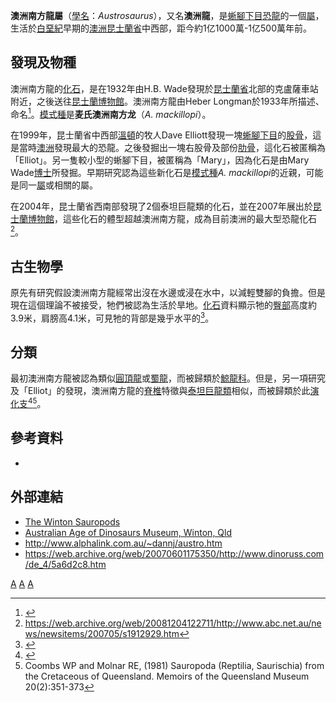 {{Automatic Taxobox
| taxon = Austrosaurus
| fossil_range = {{fossilrange|110|105}}
| image = 
| image_caption = 
| authority = Longman, 1933
| type_species = '''麦氏澳洲南方龍<br>''Austrosaurus mckillopi'''''
| type_species_authority = Longman, 1933 
}}

'''澳洲南方龍屬'''（[[學名|學名]]：''Austrosaurus''），又名'''澳洲龍'''，是[[蜥腳下目|蜥腳下目]][[恐龍|恐龍]]的一個[[屬|屬]]，生活於[[白堊紀|白堊紀]]早期的[[澳洲|澳洲]][[昆士蘭省|昆士蘭省]]中西部，距今約1亿1000萬-1亿500萬年前。

==發現及物種==
澳洲南方龍的[[化石|化石]]，是在1932年由H.B. Wade發現於[[昆士蘭省|昆士蘭省]]北部的克盧薩車站附近，之後送往[[昆士蘭博物館|昆士蘭博物館]]。澳洲南方龍由Heber Longman於1933年所描述、命名<ref name="longman1933">{{Cite journal|last=Longman|first= HA|year= 1933|title= A new dinosaur from the Queensland Cretaceous|journal= Memoirs of the Queensland Museum |volume=13|pages=133–144|issn=1440-4788}}</ref>。[[模式種|模式種]]是'''麦氏澳洲南方龙'''（''A. mackillopi''）。

在1999年，昆士蘭省中西部[[溫頓|溫頓]]的牧人Dave Elliott發現一塊[[蜥腳下目|蜥腳下目]]的[[股骨|股骨]]，這是當時[[澳洲|澳洲]]發現最大的恐龍。之後發掘出一塊右股骨及部份[[肋骨|肋骨]]，這化石被匿稱為「Elliot」。另一隻較小型的蜥腳下目，被匿稱為「Mary」，因為化石是由Mary Wade[[博士|博士]]所發掘。早期研究認為這些新化石是[[模式種|模式種]]''A. mackillopi''的近親，可能是同一[[屬|屬]]或相關的屬。

在2004年，昆士蘭省西南部發現了2個泰坦巨龍類的化石，並在2007年展出於[[昆士蘭博物館|昆士蘭博物館]]，這些化石的體型超越澳洲南方龍，成為目前澳洲的最大型恐龍化石<ref>https://web.archive.org/web/20081204122711/http://www.abc.net.au/news/newsitems/200705/s1912929.htm</ref>。

==古生物學==
原先有研究假設澳洲南方龍經常出沒在水邊或浸在水中，以減輕雙腳的負擔。但是現在這個理論不被接受，牠們被認為生活於旱地。[[化石|化石]]資料顯示牠的[[臀部|臀部]]高度約3.9米，肩膀高4.1米，可見牠的背部是幾乎水平的<ref name="long1998">{{cite book | author = Long JA| title = Dinosaurs of Australia and New Zealand and other animals of the Mesozoic Era| publisher = UNSW Press| year = 1998 | id = ISBN 978-0-86840-448-6 }}</ref>。

==分類==
最初澳洲南方龍被認為類似[[圓頂龍|圓頂龍]]或[[蜀龍|蜀龍]]，而被歸類於[[鯨龍科|鯨龍科]]。但是，另一項研究及「Elliot」的發現，澳洲南方龍的[[脊椎|脊椎]]特徵與[[泰坦巨龍類|泰坦巨龍類]]相似，而被歸類於此[[演化支|演化支]]<ref name="molnar2005">{{cite book|author=Molnar RE and Salisbury SW|year=2005|chapter=Observations on Cretaceous Sauropods from Australia|editor=Carpenter, Kenneth and Tidswell, Virginia (ed.)|title=Thunder Lizards: The Sauropodomorph Dinosaurs|pages=454–465|publisher= Indiana University Press|id=ISBN 978-0-253-34542-4}}</ref><ref name="molnar1981">Coombs WP and Molnar RE, (1981) Sauropoda (Reptilia, Saurischia) from the Cretaceous of Queensland. Memoirs of the Queensland Museum 20(2):351-373</ref>。

==參考資料==
<references />
*{{Cite journal |doi=10.1371/journal.pone.0006190|pmc=2703565|pmid=19584929 |title=New Mid-Cretaceous (Latest Albian) Dinosaurs from Winton, Queensland, Australia |year=2009 |editor1-last=Sereno |editor1-first=Paul |last1=Hocknull |first1=Scott A. |last2=White |first2=Matt A. |last3=Tischler |first3=Travis R. |last4=Cook |first4=Alex G. |last5=Calleja |first5=Naomi D. |last6=Sloan |first6=Trish |last7=Elliott |first7=David A. |journal=PLoS ONE |volume=4 |issue=7 |pages=e6190}}

==外部連結==
*[http://www.uq.edu.au/dinosaurs/index.html?page=14081 The Winton Sauropods] {{Wayback|url=http://www.uq.edu.au/dinosaurs/index.html?page=14081 |date=20160304001719 }}
*[https://web.archive.org/web/20070706014628/http://www.australianageofdinosaurs.com/welcome.html Australian Age of Dinosaurs Museum, Winton, Qld]
*http://www.alphalink.com.au/~dannj/austro.htm
*https://web.archive.org/web/20070601175350/http://www.dinoruss.com/de_4/5a6d2c8.htm
{{Sauropodomorpha|M.}}
{{Taxonbar|from=Q135324}}
[[Category:上白堊紀恐龍|A]]
[[Category:大洋洲恐龍|A]]
[[Category:大鼻龙类|A]]